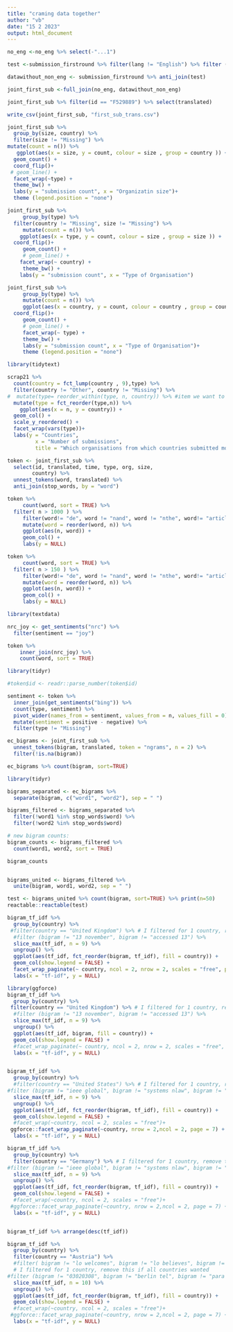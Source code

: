 ```yaml
---
title: "craming data together"
author: "vb"
date: "15 2 2023"
output: html_document
---
```


```r
no_eng <-no_eng %>% select(-"...1")
```


```r
test <-submission_firstround %>% filter(lang != "English") %>% filter (!is.na(text))
```



```r

datawithout_non_eng <- submission_firstround %>% anti_join(test)

```

```r
joint_first_sub <-full_join(no_eng, datawithout_non_eng)
```

```r
joint_first_sub %>% filter(id == "F529889") %>% select(translated)
```


```r
write_csv(joint_first_sub, "first_sub_trans.csv")
```








```r
joint_first_sub %>% 
  group_by(size, country) %>%
  filter(size != "Missing") %>% 
mutate(count = n()) %>% 
   ggplot(aes(x = size, y = count, colour = size , group = country )) +
  geom_count() +
  coord_flip()+
 # geom_line() +
  facet_wrap(~type) +
  theme_bw() +
  labs(y = "submission count", x = "Organizatin size")+
  theme (legend.position = "none")


```






```r
joint_first_sub %>% 
     group_by(type) %>%
  filter(country != "Missing", size != "Missing") %>% 
     mutate(count = n()) %>% 
    ggplot(aes(x = type, y = count, colour = size , group = size )) +
  coord_flip()+
     geom_count() +
     # geom_line() +
    facet_wrap(~ country) +
     theme_bw() +
    labs(y = "submission count", x = "Type of Organisation")
```


```r
joint_first_sub %>% 
     group_by(type) %>%
     mutate(count = n()) %>% 
     ggplot(aes(x = country, y = count, colour = country , group = country )) +
  coord_flip()+
     geom_count() +
     # geom_line() +
     facet_wrap(~ type) +
     theme_bw() +
     labs(y = "submission count", x = "Type of Organisation")+
     theme (legend.position = "none")
```


```r
library(tidytext)

scrap21 %>%
  count(country = fct_lump(country , 9),type) %>%
  filter(country != "Other", country != "Missing") %>% 
#  mutate(type= reorder_within(type, n, country)) %>% #item we want to reorder, what to reorder by, the groups we want to reorder within
  mutate(type = fct_reorder(type,n)) %>% 
    ggplot(aes(x = n, y = country)) + 
  geom_col() +
  scale_y_reordered() + 
  facet_wrap(vars(type))+
  labs(y = "Countries",
         x = "Number of submissions",
         title = "Which organisations from which countries submitted most often?")
```





```r

token <- joint_first_sub %>%
  select(id, translated, time, type, org, size,
        country) %>%
  unnest_tokens(word, translated) %>%
  anti_join(stop_words, by = "word")


```


```r
token %>%
     count(word, sort = TRUE) %>%
  filter( n > 1000 ) %>%
     filter(word!= "de", word != "nand", word != "nthe", word!= "article", word != "human", word != "NA") %>% 
     mutate(word = reorder(word, n)) %>%
     ggplot(aes(n, word)) +
     geom_col() +
     labs(y = NULL)
```


```r
token %>%
     count(word, sort = TRUE) %>%
  filter( n > 150 ) %>%
     filter(word!= "de", word != "nand", word != "nthe", word!= "article", word != "human", word != "NA",word !="ai", word != "data", word != "1", word != "2", word != "3", word != "4", word != "5" ) %>% 
     mutate(word = reorder(word, n)) %>%
     ggplot(aes(n, word)) +
     geom_col() +
     labs(y = NULL)
```

```r
library(textdata)

nrc_joy <- get_sentiments("nrc") %>% 
  filter(sentiment == "joy")

token %>%
    inner_join(nrc_joy) %>%
    count(word, sort = TRUE)

library(tidyr)

#token$id <- readr::parse_number(token$id) 

sentiment <- token %>%
  inner_join(get_sentiments("bing")) %>%
  count(type, sentiment) %>%
  pivot_wider(names_from = sentiment, values_from = n, values_fill = 0) %>% 
  mutate(sentiment = positive - negative) %>% 
  filter(type != "Missing")
```


```r
ec_bigrams <- joint_first_sub %>%
  unnest_tokens(bigram, translated, token = "ngrams", n = 2) %>%
  filter(!is.na(bigram))

ec_bigrams %>% count(bigram, sort=TRUE)

library(tidyr)

bigrams_separated <- ec_bigrams %>%
  separate(bigram, c("word1", "word2"), sep = " ")

bigrams_filtered <- bigrams_separated %>%
  filter(!word1 %in% stop_words$word) %>%
  filter(!word2 %in% stop_words$word)

# new bigram counts:
bigram_counts <- bigrams_filtered %>% 
  count(word1, word2, sort = TRUE)

bigram_counts


bigrams_united <- bigrams_filtered %>%
  unite(bigram, word1, word2, sep = " ")

test <- bigrams_united %>% count(bigram, sort=TRUE) %>% print(n=50)
reactable::reactable(test)

```


```r
bigram_tf_idf %>%
  group_by(country) %>%
 #filter(country == "United Kingdom") %>% # I filtered for 1 country, remove this if all countries wanted
  #filter (bigram != "13 november", bigram != "accessed 13") %>% 
  slice_max(tf_idf, n = 9) %>%
  ungroup() %>%
  ggplot(aes(tf_idf, fct_reorder(bigram, tf_idf), fill = country)) +
  geom_col(show.legend = FALSE) +
  facet_wrap_paginate(~ country, ncol = 2, nrow = 2, scales = "free", page = 7) +
  labs(x = "tf-idf", y = NULL)


```


```r
library(ggforce)
bigram_tf_idf %>%
  group_by(country) %>%
 filter(country == "United Kingdom") %>% # I filtered for 1 country, remove this if all countries wanted
  #filter (bigram != "13 november", bigram != "accessed 13") %>% 
  slice_max(tf_idf, n = 9) %>%
  ungroup() %>%
  ggplot(aes(tf_idf, bigram, fill = country)) +
  geom_col(show.legend = FALSE) +
  #facet_wrap_paginate(~ country, ncol = 2, nrow = 2, scales = "free", page = 7) +
  labs(x = "tf-idf", y = NULL)
```





```r
```


```r
bigram_tf_idf %>%
  group_by(country) %>%
  #filter(country == "United States") %>% # I filtered for 1 country, remove this if all countries wanted
#filter (bigram != "ieee global", bigram != "systems nlaw", bigram != "4.0 united", bigram != "noncommercial 4.0", bigram !="nfurther resources") %>% 
  slice_max(tf_idf, n = 9) %>%
  ungroup() %>%
  ggplot(aes(tf_idf, fct_reorder(bigram, tf_idf), fill = country)) +
  geom_col(show.legend = FALSE) +
  #facet_wrap(~country, ncol = 2, scales = "free")+
 ggforce::facet_wrap_paginate(~country, nrow = 2,ncol = 2, page = 7) +
  labs(x = "tf-idf", y = NULL)
```


```r
bigram_tf_idf %>%
  group_by(country) %>%
  filter(country == "Germany") %>% # I filtered for 1 country, remove this if all countries wanted
#filter (bigram != "ieee global", bigram != "systems nlaw", bigram != "4.0 united", bigram != "noncommercial 4.0", bigram !="nfurther resources") %>% 
  slice_max(tf_idf, n = 9) %>%
  ungroup() %>%
  ggplot(aes(tf_idf, fct_reorder(bigram, tf_idf), fill = country)) +
  geom_col(show.legend = FALSE) +
  #facet_wrap(~country, ncol = 2, scales = "free")+
 #ggforce::facet_wrap_paginate(~country, nrow = 2,ncol = 2, page = 7) +
  labs(x = "tf-idf", y = NULL)



```

```r
bigram_tf_idf %>% arrange(desc(tf_idf))
```


```r
bigram_tf_idf %>%
  group_by(country) %>%
  filter(country == "Austria") %>% 
  #filter( bigram != "lo welcomes", bigram != "lo believes", bigram != "lo shares", bigram != "utmost importance", bigram !="county believes" ) %>% 
  # I filtered for 1 country, remove this if all countries wanted
#filter (bigram != "03020308", bigram != "berlin tel", bigram != "para 1", bigram != "straße 29", bigram !="11052 berlin", bigram != "10178 berlin") %>% 
  slice_max(tf_idf, n = 10) %>%
  ungroup() %>%
  ggplot(aes(tf_idf, fct_reorder(bigram, tf_idf), fill = country)) +
  geom_col(show.legend = FALSE) +
  #facet_wrap(~country, ncol = 2, scales = "free")+
 #ggforce::facet_wrap_paginate(~country, nrow = 2,ncol = 2, page = 7) +
  labs(x = "tf-idf", y = NULL)
```





















